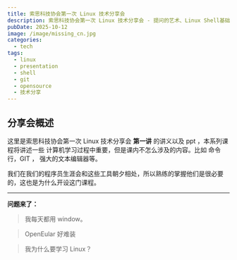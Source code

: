 ```yaml
---
title: 索思科技协会第一次 Linux 技术分享会
description: 索思科技协会第一次 Linux 技术分享会 - 提问的艺术、Linux Shell基础、Git与GitHub、开源贡献入门
pubDate: 2025-10-12
image: /image/missing_cn.jpg
categories:
  - tech
tags:
  - linux
  - presentation
  - shell
  - git
  - opensource
  - 技术分享
---
```



## 分享会概述

这里是索思科技协会第一次 Linux 技术分享会 **第一讲** 的讲义以及 ppt ，本系列课程将讲述一些 计算机学习过程中重要，但是课内不怎么涉及的内容。比如 命令行，GIT ， 强大的文本编辑器等。

我们在我们的程序员生涯会和这些工具朝夕相处，所以熟练的掌握他们是很必要的，这也是为什么开设这门课程。

---

<PresentationViewer 
  src="/presentations/missing-semster/tech-sharing-session.html" 
  title="课程介绍"
  description="课程介绍"
  height="500px"
/>

**问题来了：**

> 我每天都用 window。

> OpenEular 好难装

> 我为什么要学习 Linux？


<PresentationViewer 
  src="/presentations/missing-semster/whylearinglinux.html" 
  title="为什么要学习Linux"
  description="why learning linux"
  height="500px"
/>



<PresentationViewer 
  src="/presentations/missing-semster/ask-question.html" 
  title="提问的智慧"
  description="how to ask question"
  height="500px"
/>


<PresentationViewer 
  src="/presentations/missing-semster/shell-base.html" 
  title="Shell 基础"
  description="shell base"
  height="500px"
/>



<PresentationViewer 
  src="/presentations/missing-semster/gitandgithub.html" 
  title="Git & Github"
  description="Git & Github"
  height="500px"
/>


<PresentationViewer 
  src="/presentations/missing-semster/opensource.html" 
  title="如何贡献开源社区"
  description="opensource"
  height="500px"
/>


<PresentationViewer 
  src="/presentations/missing-semster/the-last.html" 
  title="最后"
  description="the last"
  height="500px"
/>





